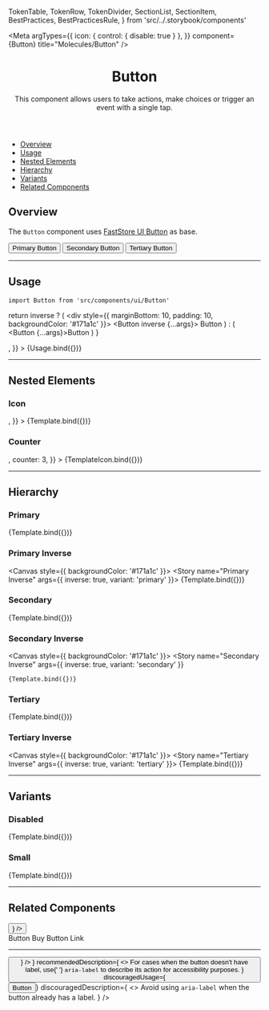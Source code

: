 

  TokenTable,
  TokenRow,
  TokenDivider,
  SectionList,
  SectionItem,
  BestPractices,
  BestPracticesRule,
} from 'src/../.storybook/components'

<Meta
  argTypes={{
    icon: { control: { disable: true } },
  }}
  component={Button}
  title="Molecules/Button"
/>


<header>

# Button

This component allows users to take actions, make choices or trigger an event with a single tap.

</header>

- [Overview](#overview)
- [Usage](#usage)
- [Nested Elements](#nested-elements)
- [Hierarchy](#hierarchy)
- [Variants](#variants)
- [Related Components](#related-components)

## Overview <a id="overview" />

The `Button` component uses [FastStore UI Button](https://www.faststore.dev/reference/ui/atoms/Button) as base.

<Canvas>
  <Story name="Overview">
    <Button variant="primary">Primary Button</Button>
    <Button variant="secondary" style={{ marginLeft: 20 }}>
      Secondary Button
    </Button>
    <Button variant="tertiary" style={{ marginLeft: 20 }}>
      Tertiary Button
    </Button>
  </Story>
</Canvas>

---

## Usage <a id="usage" />

`import Button from 'src/components/ui/Button'`

  return inverse ? (
    <div style={{ marginBottom: 10, padding: 10, backgroundColor: '#171a1c' }}>
      <Button inverse {...args}>
        Button
      </Button>
    </div>
  ) : (
    <Button {...args}>Button</Button>
  )
}

<Canvas>
  <Story
    name="Button"
    args={{
      variant: 'primary',
      iconPosition: 'right',
      icon: <Icon name="ShoppingCart" width="18" height="18" weight="bold" />,
    }}
  >
    {Usage.bind({})}
  </Story>
</Canvas>

<ArgsTable story="Button" />

<TokenTable>
  <TokenRow
    token="--fs-button-padding"
    value="calc(var(--fs-spacing-1) - (var(--fs-button-border-width) * 2)) var(--fs-spacing-3)"
  />
  <TokenRow token="--fs-button-height" value="var(--fs-control-tap-size)" />
  <TokenRow token="--fs-button-gap" value="var(--fs-spacing-2)" />
  <TokenDivider />
  <TokenRow token="--fs-button-shadow" value="var(--fs-shadow)" />
  <TokenRow token="--fs-button-shadow-hover" value="var(--fs-button-shadow)" />
  <TokenDivider />
  <TokenRow token="--fs-button-border-radius" value="var(--fs-border-radius)" />
  <TokenRow
    token="--fs-button-border-width"
    value="var(--fs-border-width-thick)"
  />
  <TokenRow token="--fs-button-border-color" value="transparent" isColor />
  <TokenDivider />
  <TokenRow token="--fs-button-text-size" value="var(--fs-text-size-base)" />
  <TokenRow
    token="--fs-button-text-weight"
    value="var(--fs-text-weight-bold)"
  />
  <TokenDivider />
  <TokenRow
    token="--fs-button-transition-function"
    value="var(--fs-transition-function)"
  />
  <TokenRow
    token="--fs-button-transition-property"
    value="var(--fs-transition-property)"
  />
  <TokenRow
    token="--fs-button-transition-timing"
    value="var(--fs-transition-timing)"
  />
</TokenTable>

---

## Nested Elements <a id="nested-elements" />

### Icon

<Canvas>
  <Story
    name="Icon"
    args={{
      variant: 'primary',
      iconPosition: 'right',
      icon: <Icon name="User" width="18" height="18" weight="bold" />,
    }}
  >
    {Template.bind({})}
  </Story>
</Canvas>

<TokenTable>
  <TokenRow token="--fs-button-icon-padding" value="0 var(--fs-spacing-1)" />
</TokenTable>

### Counter

<Canvas>
  <Story
    name="Counter"
    args={{
      icon: <Icon name="User" width="18" height="18" weight="bold" />,
      counter: 3,
    }}
  >
    {TemplateIcon.bind({})}
  </Story>
</Canvas>

<TokenTable>
  <TokenRow token="--fs-button-counter-size" value="var(--fs-spacing-3)" />
  <TokenRow token="--fs-button-counter-padding" value="var(--fs-spacing-0)" />
  <TokenRow
    token="--fs-button-counter-text-size"
    value="var(--fs-text-size-0)"
  />
  <TokenRow
    token="--fs-button-counter-text-color"
    value="var(--fs-color-text-inverse)"
    isColor
  />
  <TokenRow
    token="--fs-button-counter-bkg-color"
    value="var(--fs-color-link)"
    isColor
  />
  <TokenRow
    token="--fs-button-counter-border-radius"
    value="var(--fs-border-radius-pill)"
  />
  <TokenRow
    token="--fs-button-counter-border-color"
    value="var(--fs-color-body-bkg)"
    isColor
  />
</TokenTable>

---

## Hierarchy <a id="hierarchy" />

### Primary

<Canvas>
  <Story name="Primary" args={{ variant: 'primary' }}>
    {Template.bind({})}
  </Story>
</Canvas>

<TokenTable>
  <TokenRow
    token="--fs-button-primary-text-color"
    value="var(--fs-color-primary-text)"
    isColor
  />
  <TokenRow
    token="--fs-button-primary-text-color-hover"
    value="var(--fs-button-primary-text-color)"
    isColor
    globalValue="var(--fs-color-primary-text)"
  />
  <TokenRow
    token="--fs-button-primary-text-color-active"
    value="var(--fs-button-primary-text-color)"
    isColor
    globalValue="var(--fs-color-primary-text)"
  />
  <TokenRow
    token="--fs-button-primary-bkg-color"
    value="var(--fs-color-primary-bkg)"
    isColor
  />
  <TokenRow
    token="--fs-button-primary-bkg-color-hover"
    value="var(--fs-color-primary-bkg-hover)"
    isColor
  />
  <TokenRow
    token="--fs-button-primary-bkg-color-active"
    value="var(--fs-color-primary-bkg-active)"
    isColor
  />
  <TokenRow
    token="--fs-button-primary-border-color"
    value="transparent"
    isColor
  />
  <TokenRow
    token="--fs-button-primary-border-color-hover"
    value="var(--fs-button-primary-border-color)"
    isColor
  />
  <TokenRow
    token="--fs-button-primary-border-color-active"
    value="var(--fs-button-primary-border-color)"
    isColor
  />
  <TokenRow
    token="--fs-button-primary-shadow-hover"
    value="var(--fs-button-shadow-hover)"
  />
</TokenTable>

### Primary Inverse

<Canvas style={{ backgroundColor: '#171a1c' }}>
  <Story name="Primary Inverse" args={{ inverse: true, variant: 'primary' }}>
    {Template.bind({})}
  </Story>
</Canvas>

<TokenTable>
  <TokenRow
    token="--fs-button-primary-inverse-text-color"
    value="var(--fs-button-primary-bkg-color)"
    isColor
    globalValue="var(--fs-color-primary-bkg)"
  />
  <TokenRow
    token="--fs-button-primary-inverse-text-color-hover"
    value="var(--fs-button-primary-bkg-color)"
    isColor
    globalValue="var(--fs-color-primary-bkg)"
  />
  <TokenRow
    token="--fs-button-primary-inverse-text-color-active"
    value="var(--fs-button-primary-bkg-color)"
    isColor
    globalValue="var(--fs-color-primary-bkg)"
  />
  <TokenRow
    token="--fs-button-primary-inverse-bkg-color"
    value="var(--fs-button-primary-text-color)"
    isColor
    globalValue="var(--fs-color-primary-text)"
  />
  <TokenRow
    token="--fs-button-primary-inverse-bkg-color-hover"
    value="var(--fs-color-primary-bkg-light)"
    isColor
  />
  <TokenRow
    token="--fs-button-primary-inverse-bkg-color-active"
    value="var(--fs-color-primary-bkg-light-active)"
    isColor
  />
  <TokenRow
    token="--fs-button-primary-inverse-border-color"
    value="var(--fs-button-primary-border-color)"
    isColor
  />
  <TokenRow
    token="--fs-button-primary-inverse-border-color-hover"
    value="var(--fs-button-primary-border-color)"
    isColor
  />
  <TokenRow
    token="--fs-button-primary-inverse-border-color-active"
    value="var(--fs-button-primary-border-color)"
    isColor
  />
  <TokenRow
    token="--fs-button-primary-inverse-shadow-hover"
    value="var(--fs-button-shadow-hover)"
  />
</TokenTable>

### Secondary

<Canvas>
  <Story name="Secondary" args={{ variant: 'secondary' }}>
    {Template.bind({})}
  </Story>
</Canvas>

<TokenTable>
  <TokenRow
    token="--fs-button-secondary-text-color"
    value="var(--fs-color-secondary-text)"
    isColor
  />
  <TokenRow
    token="--fs-button-secondary-text-color-hover"
    value="var(--fs-color-text-inverse)"
    isColor
  />
  <TokenRow
    token="--fs-button-secondary-text-color-active"
    value="var(--fs-button-secondary-text-color-hover)"
    isColor
    globalValue="var(--fs-color-text-inverse)"
  />
  <TokenRow
    token="--fs-button-secondary-bkg-color"
    value="var(--fs-color-secondary-bkg)"
    isColor
  />
  <TokenRow
    token="--fs-button-secondary-bkg-color-hover"
    value="var(--fs-color-secondary-bkg-hover)"
    isColor
  />
  <TokenRow
    token="--fs-button-secondary-bkg-color-active"
    value="var(--fs-color-secondary-bkg-active)"
    isColor
  />
  <TokenRow
    token="--fs-button-secondary-border-color"
    value="var(--fs-button-secondary-text-color)"
    isColor
    globalValue="var(--fs-color-secondary-text)"
  />
  <TokenRow
    token="--fs-button-secondary-border-color-hover"
    value="var(--fs-button-secondary-bkg-color-hover)"
    isColor
    globalValue="var(--fs-color-secondary-bkg-hover)"
  />
  <TokenRow
    token="--fs-button-secondary-border-color-active"
    value="var(--fs-button-secondary-bkg-color-active)"
    isColor
    globalValue="var(--fs-color-secondary-bkg-active)"
  />
  <TokenRow
    token="--fs-button-secondary-shadow-hover"
    value="var(--fs-button-shadow-hover)"
  />
</TokenTable>

### Secondary Inverse

<Canvas style={{ backgroundColor: '#171a1c' }}>
  <Story
    name="Secondary Inverse"
    args={{ inverse: true, variant: 'secondary' }}
  >
    {Template.bind({})}
  </Story>
</Canvas>

<TokenTable>
  <TokenRow
    token="--fs-button-secondary-inverse-text-color"
    value="var(--fs-button-secondary-text-color-hover)"
    isColor
    globalValue="var(--fs-color-text-inverse)"
  />
  <TokenRow
    token="--fs-button-secondary-inverse-text-color-hover"
    value="var(--fs-button-secondary-text-color)"
    isColor
    globalValue="var(--fs-color-secondary-text)"
  />
  <TokenRow
    token="--fs-button-secondary-inverse-text-color-active"
    value="var(--fs-button-secondary-inverse-text-color-hover)"
    isColor
    globalValue="var(--fs-color-secondary-text)"
  />
  <TokenRow
    token="--fs-button-secondary-inverse-bkg-color"
    value="var(--fs-button-secondary-bkg-color)"
    isColor
    globalValue="var(--fs-color-secondary-bkg)"
  />
  <TokenRow
    token="--fs-button-secondary-inverse-bkg-color-hover"
    value="var(--fs-button-secondary-text-color-hover)"
    isColor
    globalValue="var(--fs-color-text-inverse)"
  />
  <TokenRow
    token="--fs-button-secondary-inverse-bkg-color-active"
    value="var(--fs-color-secondary-bkg-light)"
    isColor
  />
  <TokenRow
    token="--fs-button-secondary-inverse-border-color"
    value="var(--fs-button-secondary-inverse-text-color)"
    isColor
    globalValue="var(--fs-color-text-inverse)"
  />
  <TokenRow
    token="--fs-button-secondary-inverse-border-color-hover"
    value="var(--fs-button-secondary-inverse-bkg-color-hover)"
    isColor
    globalValue="var(--fs-color-text-inverse)"
  />
  <TokenRow
    token="--fs-button-secondary-inverse-border-color-active"
    value="var(--fs-button-secondary-inverse-bkg-color-hover)"
    isColor
    globalValue="var(--fs-color-secondary-bkg-light)"
  />
  <TokenRow
    token="--fs-button-secondary-inverse-shadow-hover"
    value="var(--fs-button-shadow-hover)"
  />
</TokenTable>

### Tertiary

<Canvas>
  <Story name="Tertiary" args={{ variant: 'tertiary' }}>
    {Template.bind({})}
  </Story>
</Canvas>

<TokenTable>
  <TokenRow
    token="--fs-button-tertiary-text-color"
    value="var(--fs-color-tertiary-text)"
    isColor
  />
  <TokenRow
    token="--fs-button-tertiary-text-color-hover"
    value="var(--fs-button-tertiary-text-color)"
    isColor
    globalValue="var(--fs-color-tertiary-text)"
  />
  <TokenRow
    token="--fs-button-tertiary-text-color-active"
    value="var(--fs-button-primary-bkg-color)"
    isColor
    globalValue="var(--fs-color-primary-bkg)"
  />
  <TokenRow
    token="--fs-button-tertiary-bkg-color"
    value="var(--fs-color-tertiary-bkg)"
    isColor
  />
  <TokenRow
    token="--fs-button-tertiary-bkg-color-hover"
    value="var(--fs-color-tertiary-bkg-hover)"
    isColor
  />
  <TokenRow
    token="--fs-button-tertiary-bkg-color-active"
    value="var(--fs-color-tertiary-bkg-active)"
    isColor
  />
  <TokenRow
    token="--fs-button-tertiary-border-color"
    value="transparent"
    isColor
  />
  <TokenRow
    token="--fs-button-tertiary-border-color-hover"
    value="var(--fs-button-tertiary-border-color)"
    isColor
  />
  <TokenRow
    token="--fs-button-tertiary-border-color-active"
    value="var(--fs-button-tertiary-border-color)"
    isColor
  />
  <TokenRow
    token="--fs-button-tertiary-shadow-hover"
    value="var(--fs-button-shadow-hover)"
  />
</TokenTable>

### Tertiary Inverse

<Canvas style={{ backgroundColor: '#171a1c' }}>
  <Story name="Tertiary Inverse" args={{ inverse: true, variant: 'tertiary' }}>
    {Template.bind({})}
  </Story>
</Canvas>

<TokenTable>
  <TokenRow
    token="--fs-button-tertiary-inverse-text-color"
    value="var(--fs-button-secondary-text-color-hover)"
    isColor
    globalValue="var(--fs-color-text-inverse)"
  />
  <TokenRow
    token="--fs-button-tertiary-inverse-text-color-hover"
    value="var(--fs-button-secondary-text-color-hover)"
    isColor
    globalValue="var(--fs-color-text-inverse)"
  />
  <TokenRow
    token="--fs-button-tertiary-inverse-text-color-active"
    value="var(--fs-button-secondary-text-color-hover)"
    isColor
    globalValue="var(--fs-color-text-inverse)"
  />
  <TokenRow
    token="--fs-button-tertiary-inverse-bkg-color"
    value="var(--fs-button-secondary-inverse-bkg-color)"
    isColor
    globalValue="var(--fs-color-secondary-bkg)"
  />
  <TokenRow
    token="--fs-button-tertiary-inverse-bkg-color-hover"
    value="var(--fs-button-primary-bkg-color-hover)"
    isColor
    globalValue="var(--fs-color-primary-bkg-hover)"
  />
  <TokenRow
    token="--fs-button-tertiary-inverse-bkg-color-active"
    value="var(--fs-button-primary-bkg-color-active)"
    isColor
    globalValue="var(--fs-color-primary-bkg-active)"
  />
  <TokenRow
    token="--fs-button-tertiary-inverse-border-color"
    value="var(--fs-button-tertiary-border-color)"
    isColor
  />
  <TokenRow
    token="--fs-button-tertiary-inverse-border-color-hover"
    value="var(--fs-button-tertiary-border-color)"
    isColor
  />
  <TokenRow
    token="--fs-button-tertiary-inverse-border-color-active"
    value="var(--fs-button-tertiary-border-color)"
    isColor
  />
  <TokenRow
    token="--fs-button-tertiary-inverse-shadow-hover"
    value="var(--fs-button-shadow-hover)"
  />
</TokenTable>

---

## Variants <a id="variants" />

### Disabled

<Canvas>
  <Story name="Disabled" args={{ variant: 'primary', disabled: true }}>
    {Template.bind({})}
  </Story>
</Canvas>

<TokenTable>
  <TokenRow
    token="--fs-button-disabled-bkg-color"
    value="var(--fs-color-disabled-bkg)"
    isColor
  />
  <TokenRow
    token="--fs-button-disabled-text-color"
    value="var(--fs-color-disabled-text)"
    isColor
  />
</TokenTable>

### Small

<Canvas>
  <Story name="Small" args={{ size: 'small', variant: 'primary' }}>
    {Template.bind({})}
  </Story>
</Canvas>

<TokenTable>
  <TokenRow
    token="--fs-button-small-padding"
    value="var(--fs-spacing-0) var(--fs-spacing-1)"
  />
  <TokenRow token="--fs-button-small-min-height" value="var(--fs-spacing-5)" />
  <TokenRow token="--fs-button-small-gap" value="var(--fs-spacing-1)" />
</TokenTable>

---

## Related Components <a id="related-components" />

<SectionList grid="grid">
  <SectionItem
    title="Button Icon"
    description="A button which content is only an icon, without any label."
  >
    <div data-fs-button style={{ backgroundColor: 'white', borderRadius: 2 }}>
      <Button
        aria-label="Set location"
        icon={<Icon name="MapPin" width={32} height={32} color="black" />}
      />
    </div>
  </SectionItem>
  <SectionItem
    title="Button Buy"
    description="A button with the intent of directly sending the user to the checkout/cart step."
  >
    <ButtonBuy>Button Buy</ButtonBuy>
  </SectionItem>
  <SectionItem
    title="Button Link"
    description="A button that acts as a link to navigate users between pages."
  >
    <ButtonLink href="/">Button Link</ButtonLink>
  </SectionItem>
</SectionList>

---

<BestPractices>
  <BestPracticesRule
    recommendedUsage={
      <div data-fs-button style={{ backgroundColor: 'white', borderRadius: 2 }}>
        <Button
          aria-label="Open menu"
          icon={<Icon name="List" width={32} height={32} color="black" />}
        />
      </div>
    }
    recommendedDescription={
      <>
        For cases when the button doesn't have label, use{' '}
        <code>aria-label</code> to describe its action for accessibility
        purposes.
      </>
    }
    discouragedUsage={<Button variant="primary">Button</Button>}
    discouragedDescription={
      <>
        Avoid using <code>aria-label</code> when the button already has a label.
      </>
    }
  />
</BestPractices>
